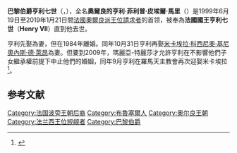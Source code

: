 {{expand|time=2015-02-06T14:03:48+00:00}}
{{Infobox royalty
|name=奧爾良的亨利<br><small>[[巴黎伯爵|巴黎伯爵]]</small>
|succession = 法國奧爾良派王位繼承人
|reign = 1999年6月19日－2019年1月21日
|reign-type = 王位請求時期
|predecessor = [[巴黎伯爵亨利六世|巴黎伯爵亨利六世]]
|successor = [[巴黎伯爵讓四世|巴黎伯爵讓四世]]
|birth_date={{Birth date|1933|6|14}}
|birth_place={{BEL}}[[沃呂韋-聖彼得|沃呂韋-聖彼得]]
|death_date={{death date and age|2019|01|21|1933|6|14|df=y}} 
|death_place={{FRA}}[[德勒|德勒]]
|image = Henri d'Orléans (1933-).jpg
|title=巴黎伯爵、法蘭西公爵
|house=[[奧爾良王朝|奧爾良王朝]]
|father=[[巴黎伯爵亨利六世|巴黎伯爵亨利六世]]
|mother={{link-en|伊莎貝爾公主 (奧爾良-布拉干薩)|Princess Isabelle of Orléans-Braganza|奧爾良-布拉干薩的伊莎貝爾公主}}
|spouse={{link-en|玛丽亚·特丽莎 (蒙旁西埃女公爵)|Marie Thérèse, Duchess of Montpensier|符騰堡女公爵瑪麗亞-特麗莎}}（1957年－1984年）<br/> [[米卡埃拉·科西尼奧·基尼奧內斯·德·萊昂|米卡埃拉·科西尼奧·基尼奧內斯·德·萊昂]]（1984年—2019年）
|issue = {{link-en|瑪麗亞公主 (列支敦斯登，1959年)|Princess Marie of Liechtenstein (b. 1959)|奧爾良的瑪麗亞-伊莎貝爾}}<br>[[弗朗索瓦_(克萊蒙伯爵)|奧爾良的弗朗索瓦]]<br>奧爾良的布蘭卡<br>[[讓_(旺多姆公爵)|奧爾良的讓]]<br>{{link-en|伊爾茨 (昂古萊姆公爵)|Prince Eudes, Duke of Angoulême|奧爾良的伊爾茨}}
|signature= Signature Comte de Paris Duc de France.png
|religion= [[天主教會|天主教會]]
}}

'''巴黎伯爵亨利七世'''（{{lang-fr|'''Henri d'Orléans'''}}，{{bd|1933年|6月14日|2019年|1月21日|catIdx=H}}），全名'''奧爾良的亨利·菲利普·皮埃爾·馬里'''（{{lang-fr|'''Henri Philippe Pierre Marie d'Orléans'''}}）是1999年6月19日至2019年1月21日間[[奧爾良派|法國奧爾良派王位請求者]]的首领，被奉為'''法國國王亨利七世'''（'''Henry VII'''）直到他去世。

亨利先娶{{link-en|玛丽亚·特丽莎 (蒙旁西埃女公爵)|Marie Thérèse, Duchess of Montpensier|瑪麗亞-特麗莎}}為妻，但在1984年離婚。同年10月31日亨利再娶[[米卡埃拉·科西尼奧·基尼奧內斯·德·萊昂|米卡埃拉·科西尼奧·基尼奧內斯·德·萊昂]]為妻。但要到2009年，瑪麗亞-特麗莎才允許亨利在不影響他們子女繼承權前提下中止他們的婚姻，同年9月亨利在羅馬天主教會再次迎娶米卡埃拉<ref>{{cite web|author=Marie Desnos - Parismatch.com |url=http://www.parismatch.com/Royal-Blog/Monde/Actu/comte-de-paris-henri-d-orleans-Micaela-Cousino-Quinones-de-Leon-mariage-131656/ |title=Paris Match 28 Sept 2009 |publisher=Parismatch.com |date= |accessdate=2013-02-15 |deadurl=yes |archiveurl=https://web.archive.org/web/20120728225357/http://www.parismatch.com/Royal-Blog/Monde/Actu/comte-de-paris-henri-d-orleans-Micaela-Cousino-Quinones-de-Leon-mariage-131656/ |archivedate=2012-07-28 }}</ref>。

==参考文献==
{{Reflist|2}}

{{S-start}}
{{S-hou|[[奧爾良王朝|奧爾良王朝]]|1933年|6月14日|2019年|1月21日|[[波旁王朝|波旁王朝]]}}
{{s-reg|fr}}
{{s-bef|before=[[巴黎伯爵亨利六世|巴黎伯爵亨利六世]]}}
{{s-ttl|title={{link-en|法蘭西公爵|Duke of the Franks}}<br />[[巴黎伯爵|巴黎伯爵]]|years=1999年6月19日－2019年1月21日}}
{{s-aft|after=[[巴黎伯爵讓四世|巴黎伯爵讓四世]]}}
{{s-pre}}
{{s-bef|before=[[巴黎伯爵亨利六世|巴黎伯爵亨利六世]]}}
{{s-tul|title=[[法國君主列表|法國國王]]|line=[[奧爾良派|法國奧爾良派王位請求者]]|years=1999年6月19日－2019年1月21日|reason=1848年奧爾良王朝被廢除}}
{{s-aft|after=[[巴黎伯爵讓四世|巴黎伯爵讓四世]]}}
{{s-end}}

{{Authority control}}
{{DEFAULTSORT:Henri d'Orléans}}
[[Category:法国波旁王朝后裔|Category:法国波旁王朝后裔]]
[[Category:布魯塞爾人|Category:布魯塞爾人]]
[[Category:奥尔良王朝|Category:奥尔良王朝]]
[[Category:法兰西王位觊觎者|Category:法兰西王位觊觎者]]
[[Category:巴黎伯爵|Category:巴黎伯爵]]
